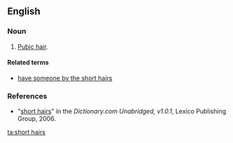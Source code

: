 ==English==

===Noun===
{{en-plural noun|[[short]] [[hair]]s}}

# {{context|idiomatic|slang}} [[pubic hair|Pubic hair]].

====Related terms====
* [[have someone by the short hairs]]

===References===
*"[http://dictionary.reference.com/search?r=2&q=short%20hairs short hairs]" in the ''Dictionary.com Unabridged, v1.0.1'', Lexico Publishing Group, 2006.

[[ta:short hairs]]